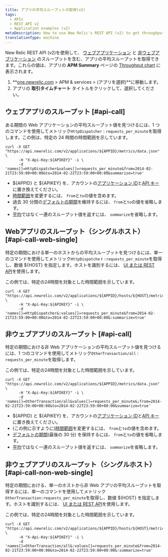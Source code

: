 ```yaml
---
title: アプリの平均スループットの取得(v2)
tags:
  - APIs
  - REST API v2
  - Application examples (v2)
metaDescription: How to use New Relic's REST API (v2) to get throughput values (similar to the Throughput chart on your APM Summary page) for web or non-web apps.
translationType: machine
---
```


New Relic REST API (v2)を使用して、 [ウェブアプリケーション](/docs/using-new-relic/welcome-new-relic/getting-started/glossary#transaction) と [非ウェブアプリケーション](/docs/using-new-relic/welcome-new-relic/getting-started/glossary#non-web-transaction) のスループットを含む、アプリの平均スループットを取得できます。これらの値は、アプリの **APM Summary** ページの [Throughput chart](/docs/apm/applications-menu/monitoring/apm-overview-page-view-transaction-apdex-usage-data#overview_charts) に表示されます。

1. **[one.newrelic.com](https://one.newrelic.com/all-capabilities) > APM & services > (アプリを選択)**に移動します。
2. アプリの **取引タイムチャート** タイトルをクリックして、選択してください。

## ウェブアプリのスループット [#api-call]

ある期間の Web アプリケーションの平均スループット値を見つけるには、1 つのコマンドを使用してメトリック`HttpDispatcher` : `requests_per_minute`を取得します。この例は、特定の 24 時間の時間範囲を示しています。

```
curl -X GET "https://api.newrelic.com/v2/applications/${APPID}/metrics/data.json" \
      -H "X-Api-Key:${APIKEY}" -i \
      -d 'names[]=HttpDispatcher&values[]=requests_per_minute&from=2014-02-21T23:59:00+00:00&to=2014-02-22T23:59:00+00:00&summarize=true'
```

* $&#x7B;APPID} と $&#x7B;APIKEY} を、アカウントの[アプリケーション ID](/docs/apm/apis/requirements/identification-code)と[API キー](/docs/apis/rest-api-v2/requirements/rest-api-key)に置き換えてください。
* [時間範囲](/docs/apm/apis/requirements/extracting-metric-data)を変更するには、 `from`と`to`の値を含めます。
* 過去 30 分間の[デフォルトの期間](/docs/apm/apis/api-v2-examples/specifying-time-range-api-v2)を維持するには、 `from`と`to`の値を省略します。
* [平均](/docs/apm/apis/requirements/calculating-average-metric-values-summarize)ではなく一連のスループット値を返すには、 `summarize`を省略します。

## Webアプリのスループット（シングルホスト） [#api-call-web-single]

特定の期間における単一のホストからの平均スループットを見つけるには、単一のコマンドを使用してメトリック`HttpDispatche` r `:requests_per_minute`を取得し、数値 $&#x7B;HOST} を指定します。ホストを識別するには、 [UI または REST API](/docs/apis/rest-api-v2/requirements/listing-host-instance-application-server-ids#locating_host_id)を使用します。

この例では、特定の24時間を対象とした時間範囲を示しています。

```
curl -X GET "https://api.newrelic.com/v2/applications/${APPID}/hosts/${HOST}/metrics/data.json" \
      -H "X-Api-Key:${APIKEY}" -i \
      -d 'names[]=HttpDispatcher&:values[]=requests_per_minute&from=2014-02-21T23:59:00+00:00&to=2014-02-22T23:59:00+00:00&:summarize=true'
```

## 非ウェブアプリのスループット [#api-call]

特定の期間における非 Web アプリケーションの平均スループット値を見つけるには、1 つのコマンドを使用してメトリック`OtherTransaction/all` : `requests_per_minute`を取得します。

この例では、特定の24時間を対象とした時間範囲を示しています。

```
curl -X GET "https://api.newrelic.com/v2/applications/${APPID}/metrics/data.json" \
      -H "X-Api-Key:${APIKEY}" -i \
      -d 'names[]=OtherTransaction/all&values[]=requests_per_minute&;from=2014-02-21T23:59:00+00:00&to=2014-02-22T23:59:00+00:00&summarize=true'
```

* $&#x7B;APPID} と $&#x7B;APIKEY} を、アカウントの[アプリケーション ID](/docs/apm/apis/requirements/identification-code)と[API キー](/docs/apis/rest-api-v2/requirements/rest-api-key)に置き換えてください。
* (この例に示すように)[時間範囲](/docs/apm/apis/requirements/extracting-metric-data)を変更するには、 `from`と`to`の値を含めます。
* [デフォルトの期間](/docs/apm/apis/api-v2-examples/specifying-time-range-api-v2)(最後の 30 分) を保持するには、 `from`と`to`の値を省略します。
* [平均](/docs/apm/apis/requirements/calculating-average-metric-values-summarize)ではなく一連のスループット値を返すには、 `summarize`を省略します。

## 非ウェブアプリのスループット（シングルホスト） [#api-call-non-web-single]

特定の期間における、単一のホストから非 Web アプリの平均スループットを取得するには、単一のコマンドを使用してメトリック`OtherTransaction:requests_per_minute`を取得し、数値 $&#x7B;HOST} を指定します。ホストを識別するには、 [UI または REST API](/docs/apis/rest-api-v2/requirements/listing-host-instance-application-server-ids#locating_host_id)を使用します。

この例では、特定の24時間を対象とした時間範囲を示しています。

```
curl -X GET "https://api.newrelic.com/v2/applications/${APPID}/hosts/${HOST}/metrics/data.json" \
      -H "X-Api-Key:${APIKEY}" -i \
      -d 'names[]=OtherTransaction/all&:values[]=requests_per_minute&from=2014-02-21T23:59:00+00:00&to=2014-02-22T23:59:00+00:00&:summarize=true'
```